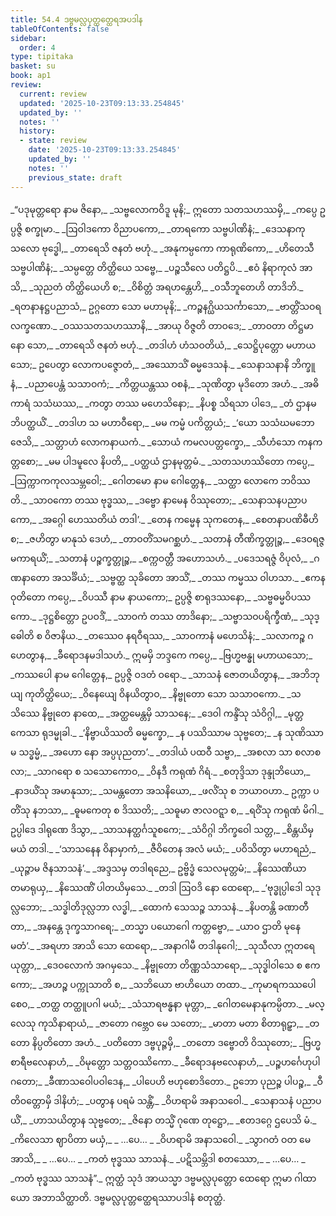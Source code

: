 ```yaml
---
title: 54.4 ဒဗ္ဗမလ္လပုတ္တတ္ထေရအပဒါန
tableOfContents: false
sidebar:
  order: 4
type: tipitaka
basket: su
book: ap1
review:
  current: review
  updated: '2025-10-23T09:13:33.254845'
  updated_by: ''
  notes: ''
  history:
  - state: review
    date: '2025-10-23T09:13:33.254845'
    updated_by: ''
    notes: ''
    previous_state: draft
---
```



<ReviewStatus review={frontmatter.review} showDetails={true} />

<HypothesisAnnotation frontmatter={frontmatter} />

<DynamicBreadcrumb />

<Division number="108" book="ap1" e="ch" v="20" p="438">

<Paragraph number="7061" type="verses" book="ap1">
_“ပဒုမုတ္တရော နာမ ဇိနော,_  
_သဗ္ဗလောကဝိဒူ မုနိ;_  
ဣတော သတသဟဿမှိ,_  
_ကပ္ပေ ဥပ္ပဇ္ဇိ စက္ခုမာ._  

</Paragraph>

</Division>
<Division number="109" book="ap1" e="ch" v="20" p="438">

<Paragraph number="7062" type="verses" book="ap1">
_ဩဝါဒကော ဝိညာပကော,_  
_တာရကော သဗ္ဗပါဏိနံ;_  
_ဒေသနာကုသလော ဗုဒ္ဓေါ,_  
_တာရေသိ ဇနတံ ဗဟုံ._  

</Paragraph>

</Division>
<Division number="110" book="ap1" e="ch" v="20" p="438">

<Paragraph number="7063" type="verses" book="ap1">
_အနုကမ္ပကော ကာရုဏိကော,_  
_ဟိတေသီ သဗ္ဗပါဏိနံ;_  
_သမ္ပတ္တေ တိတ္ထိယေ သဗ္ဗေ,_  
_ပဉ္စသီလေ ပတိဋ္ဌပိ._  

</Paragraph>

</Division>
<Division number="111" book="ap1" e="ch" v="20" p="438">

<Paragraph number="7064" type="verses" book="ap1">
_ဧဝံ နိရာကုလံ အာသိ,_  
_သုညတံ တိတ္ထိယေဟိ စ;_  
_ဝိစိတ္တံ အရဟန္တေဟိ,_  
_ဝသီဘူတေဟိ တာဒိဘိ._  

</Paragraph>

</Division>
<Division number="112" book="ap1" e="ch" v="20" p="438">

<Paragraph number="7065" type="verses" book="ap1">
_ရတနာနဋ္ဌပညာသံ,_  
ဥဂ္ဂတော သော မဟာမုနိ;_  
_ကဉ္စနဂ္ဃိယသင်္ကာသော,_  
_ဗာတ္တိံသဝရလက္ခဏော._  

</Paragraph>

</Division>
<Division number="113" book="ap1" e="ch" v="20" p="438">

<Paragraph number="7066" type="verses" book="ap1">
_ဝဿသတသဟဿာနိ,_  
_အာယု ဝိဇ္ဇတိ တာဝဒေ;_  
_တာဝတာ တိဋ္ဌမာနော သော,_  
_တာရေသိ ဇနတံ ဗဟုံ._  

</Paragraph>

</Division>
<Division number="114" book="ap1" e="ch" v="20" p="438">

<Paragraph number="7067" type="verses" book="ap1">
_တဒါဟံ ဟံသဝတိယံ,_  
_သေဋ္ဌိပုတ္တော မဟာယသော;_  
ဥပေတွာ လောကပဇ္ဇောတံ,_  
_အဿောသိံ ဓမ္မဒေသနံ._  

</Paragraph>

</Division>
<Division number="115" book="ap1" e="ch" v="20" p="438">

<Paragraph number="7068" type="verses" book="ap1">
_သေနာသနာနိ ဘိက္ခူနံ,_  
_ပညာပေန္တံ သသာဝကံ;_  
_ကိတ္တယန္တဿ ဝစနံ,_  
_သုဏိတွာ မုဒိတော အဟံ._  

</Paragraph>

</Division>
<Division number="116" book="ap1" e="ch" v="20" p="438">

<Paragraph number="7069" type="verses" book="ap1">
_အဓိကာရံ သသံဃဿ,_  
_ကတွာ တဿ မဟေသိနော;_  
_နိပစ္စ သိရသာ ပါဒေ,_  
_တံ ဌာနမဘိပတ္ထယိံ._  

</Paragraph>

</Division>
<Division number="117" book="ap1" e="ch" v="20" p="438">

<Paragraph number="7070" type="verses" book="ap1">
_တဒါဟ သ မဟာဝီရော,_  
_မမ ကမ္မံ ပကိတ္တယံ;_  
_‘ယော သသံဃမဘောဇေသိ,_  
_သတ္တာဟံ လောကနာယကံ._  

</Paragraph>

</Division>
<Division number="118" book="ap1" e="ch" v="20" p="438">

<Paragraph number="7071" type="verses" book="ap1">
_သောယံ ကမလပတ္တက္ခော,_  
_သီဟံသော ကနကတ္တစော;_  
_မမ ပါဒမူလေ နိပတိ,_  
_ပတ္ထယံ ဌာနမုတ္တမံ._  

</Paragraph>

</Division>
<Division number="119" book="ap1" e="ch" v="20" p="439">

<Paragraph number="7072" type="verses" book="ap1">
_သတသဟဿိတော ကပ္ပေ,_  
_ဩက္ကာကကုလသမ္ဘဝေါ;_  
_ဂေါတမော နာမ ဂေါတ္တေန,_  
_သတ္ထာ လောကေ ဘဝိဿတိ._  

</Paragraph>

</Division>
<Division number="120" book="ap1" e="ch" v="20" p="439">

<Paragraph number="7073" type="verses" book="ap1">
_သာဝကော တဿ ဗုဒ္ဓဿ,_  
_ဒဗ္ဗော နာမေန ဝိဿုတော;_  
_သေနာသနပညာပကော,_  
_အဂ္ဂေါ ဟေဿတိယံ တဒါ’._  

</Paragraph>

</Division>
<Division number="121" book="ap1" e="ch" v="20" p="439">

<Paragraph number="7074" type="verses" book="ap1">
_တေန ကမ္မေန သုကတေန,_  
_စေတနာပဏိဓီဟိ စ;_  
_ဇဟိတွာ မာနုသံ ဒေဟံ,_  
_တာဝတိံသမဂစ္ဆဟံ._  

</Paragraph>

</Division>
<Division number="122" book="ap1" e="ch" v="20" p="439">

<Paragraph number="7075" type="verses" book="ap1">
_သတာနံ တီဏိက္ခတ္တုဉ္စ,_  
_ဒေဝရဇ္ဇမကာရယိံ;_  
_သတာနံ ပဉ္စက္ခတ္တုဉ္စ,_  
_စက္ကဝတ္တီ အဟောသဟံ._  

</Paragraph>

</Division>
<Division number="123" book="ap1" e="ch" v="20" p="439">

<Paragraph number="7076" type="verses" book="ap1">
_ပဒေသရဇ္ဇံ ဝိပုလံ,_  
_ဂဏနာတော အသင်္ခိယံ;_  
_သဗ္ဗတ္ထ သုခိတော အာသိံ,_  
_တဿ ကမ္မဿ ဝါဟသာ._  

</Paragraph>

</Division>
<Division number="124" book="ap1" e="ch" v="20" p="439">

<Paragraph number="7077" type="verses" book="ap1">
_ဧကနဝုတိတော ကပ္ပေ,_  
_ဝိပဿီ နာမ နာယကော;_  
ဥပ္ပဇ္ဇိ စာရုဒဿနော,_  
_သဗ္ဗဓမ္မဝိပဿကော._  

</Paragraph>

</Division>
<Division number="125" book="ap1" e="ch" v="20" p="439">

<Paragraph number="7078" type="verses" book="ap1">
_ဒုဋ္ဌစိတ္တော ဥပဝဒိံ,_  
_သာဝကံ တဿ တာဒိနော;_  
_သဗ္ဗာသဝပရိက္ခီဏံ,_  
_သုဒ္ဓေါတိ စ ဝိဇာနိယ._  

</Paragraph>

</Division>
<Division number="126" book="ap1" e="ch" v="20" p="439">

<Paragraph number="7079" type="verses" book="ap1">
_တဿေဝ နရဝီရဿ,_  
_သာဝကာနံ မဟေသိနံ;_  
_သလာကဉ္စ ဂဟေတွာန,_  
_ခီရောဒနမဒါသဟံ._  

</Paragraph>

</Division>
<Division number="127" book="ap1" e="ch" v="20" p="439">

<Paragraph number="7080" book="ap1">
ဣမမှိ ဘဒ္ဒကေ ကပ္ပေ,_  
_ဗြဟ္မဗန္ဓု မဟာယသော;_  
_ကဿပေါ နာမ ဂေါတ္တေန,_  
ဥပ္ပဇ္ဇိ ဝဒတံ ဝရော._  

</Paragraph>

</Division>
<Division number="128" book="ap1" e="ch" v="20" p="439">

<Paragraph number="7081" type="verses" book="ap1">
_သာသနံ ဇောတယိတွာန,_  
_အဘိဘုယျ ကုတိတ္ထိယေ;_  
_ဝိနေယျေ ဝိနယိတွာဝ,_  
_နိဗ္ဗုတော သော သသာဝကော._  

</Paragraph>

</Division>
<Division number="129" book="ap1" e="ch" v="20" p="439">

<Paragraph number="7082" type="verses" book="ap1">
_သသိဿေ နိဗ္ဗုတေ နာထေ,_  
_အတ္ထမေန္တမှိ သာသနေ;_  
_ဒေဝါ ကန္ဒိံသု သံဝိဂ္ဂါ,_  
_မုတ္တကေသာ ရုဒမ္မုခါ._  

</Paragraph>

</Division>
<Division number="130" book="ap1" e="ch" v="20" p="439">

<Paragraph number="7083" type="verses" book="ap1">
_‘နိဗ္ဗာယိဿတိ ဓမ္မက္ခော,_  
_န ပဿိဿာမ သုဗ္ဗတေ;_  
_န သုဏိဿာမ သဒ္ဓမ္မံ,_  
_အဟော နော အပ္ပပုညတာ’._  

</Paragraph>

</Division>
<Division number="131" book="ap1" e="ch" v="20" p="440">

<Paragraph number="7084" type="verses" book="ap1">
_တဒါယံ ပထဝီ သဗ္ဗာ,_  
_အစလာ သာ စလာစလာ;_  
_သာဂရော စ သသောကောဝ,_  
_ဝိနဒီ ကရုဏံ ဂိရံ._  

</Paragraph>

</Division>
<Division number="132" book="ap1" e="ch" v="20" p="440">

<Paragraph number="7085" type="verses" book="ap1">
_စတုဒ္ဒိသာ ဒုန္ဒုဘိယော,_  
_နာဒယိံသု အမာနုသာ;_  
_သမန္တတော အသနိယော,_  
_ဖလိံသု စ ဘယာဝဟာ._  

</Paragraph>

</Division>
<Division number="133" book="ap1" e="ch" v="20" p="440">

<Paragraph number="7086" type="verses" book="ap1">
ဥက္ကာ ပတိံသု နဘသာ,_  
_ဓူမကေတု စ ဒိဿတိ;_  
_သဓူမာ ဇာလဝဋ္ဋာ စ,_  
_ရဝိံသု ကရုဏံ မိဂါ._  

</Paragraph>

</Division>
<Division number="134" book="ap1" e="ch" v="20" p="440">

<Paragraph number="7087" type="verses" book="ap1">
ဥပ္ပါဒေ ဒါရုဏေ ဒိသွာ,_  
_သာသနတ္ထင်္ဂသူစကေ;_  
_သံဝိဂ္ဂါ ဘိက္ခဝေါ သတ္တ,_  
_စိန္တယိမှ မယံ တဒါ._  

</Paragraph>

</Division>
<Division number="135" book="ap1" e="ch" v="20" p="440">

<Paragraph number="7088" type="verses" book="ap1">
_‘သာသနေန ဝိနာမှာကံ,_  
_ဇီဝိတေန အလံ မယံ;_  
_ပဝိသိတွာ မဟာရညံ,_  
_ယုဉ္ဇာမ ဇိနသာသနံ’._  

</Paragraph>

</Division>
<Division number="136" book="ap1" e="ch" v="20" p="440">

<Paragraph number="7089" type="verses" book="ap1">
_အဒ္ဒသမှ တဒါရညေ,_  
ဥဗ္ဗိဒ္ဓံ သေလမုတ္တမံ;_  
_နိဿေဏိယာ တမာရုယှ,_  
_နိဿေဏိံ ပါတယိမှသေ._  

</Paragraph>

</Division>
<Division number="137" book="ap1" e="ch" v="20" p="440">

<Paragraph number="7090" type="verses" book="ap1">
_တဒါ ဩဝဒိ နော ထေရော,_  
_‘ဗုဒ္ဓုပ္ပါဒေါ သုဒုလ္လဘော;_  
_သဒ္ဓါတိဒုလ္လဘာ လဒ္ဓါ,_  
_ထောကံ သေသဉ္စ သာသနံ._  

</Paragraph>

</Division>
<Division number="138" book="ap1" e="ch" v="20" p="440">

<Paragraph number="7091" type="verses" book="ap1">
_နိပတန္တိ ခဏာတီတာ,_  
_အနန္တေ ဒုက္ခသာဂရေ;_  
_တသ္မာ ပယောဂေါ ကတ္တဗ္ဗော,_  
_ယာဝ ဌာတိ မုနေ မတံ’._  

</Paragraph>

</Division>
<Division number="139" book="ap1" e="ch" v="20" p="440">

<Paragraph number="7092" type="verses" book="ap1">
_အရဟာ အာသိ သော ထေရော,_  
_အနာဂါမီ တဒါနုဂေါ;_  
_သုသီလာ ဣတရေ ယုတ္တာ,_  
_ဒေဝလောကံ အဂမှသေ._  

</Paragraph>

</Division>
<Division number="140" book="ap1" e="ch" v="20" p="440">

<Paragraph number="7093" type="verses" book="ap1">
_နိဗ္ဗုတော တိဏ္ဏသံသာရော,_  
_သုဒ္ဓါဝါသေ စ ဧကကော;_  
_အဟဉ္စ ပက္ကုသာတိ စ,_  
_သဘိယော ဗာဟိယော တထာ._  

</Paragraph>

</Division>
<Division number="141" book="ap1" e="ch" v="20" p="440">

<Paragraph number="7094" type="verses" book="ap1">
_ကုမာရကဿပေါ စေဝ,_  
_တတ္ထ တတ္ထူပဂါ မယံ;_  
_သံသာရဗန္ဓနာ မုတ္တာ,_  
_ဂေါတမေနာနုကမ္ပိတာ._  

</Paragraph>

</Division>
<Division number="142" book="ap1" e="ch" v="20" p="440">

<Paragraph number="7095" type="verses" book="ap1">
_မလ္လေသု ကုသိနာရာယံ,_  
_ဇာတော ဂဗ္ဘေဝ မေ သတော;_  
_မာတာ မတာ စိတာရုဠှာ,_  
_တတော နိပ္ပတိတော အဟံ._  

</Paragraph>

</Division>
<Division number="143" book="ap1" e="ch" v="20" p="441">

<Paragraph number="7096" type="verses" book="ap1">
_ပတိတော ဒဗ္ဗပုဉ္ဇမှိ,_  
_တတော ဒဗ္ဗောတိ ဝိဿုတော;_  
_ဗြဟ္မစာရီဗလေနာဟံ,_  
_ဝိမုတ္တော သတ္တဝဿိကော._  

</Paragraph>

</Division>
<Division number="144" book="ap1" e="ch" v="20" p="441">

<Paragraph number="7097" type="verses" book="ap1">
_ခီရောဒနဗလေနာဟံ,_  
_ပဉ္စဟင်္ဂေဟုပါဂတော;_  
_ခီဏာသဝေါပဝါဒေန,_  
_ပါပေဟိ ဗဟုစောဒိတော._  

</Paragraph>

</Division>
<Division number="145" book="ap1" e="ch" v="20" p="441">

<Paragraph number="7098" type="verses" book="ap1">
ဥဘော ပုညဉ္စ ပါပဉ္စ,_  
_ဝီတိဝတ္တောမှိ ဒါနိဟံ;_  
_ပတွာန ပရမံ သန္တိံ,_  
_ဝိဟရာမိ အနာသဝေါ._  

</Paragraph>

</Division>
<Division number="146" book="ap1" e="ch" v="20" p="441">

<Paragraph number="7099" type="verses" book="ap1">
_သေနာသနံ ပညာပယိံ,_  
_ဟာသယိတွာန သုဗ္ဗတေ;_  
_ဇိနော တသ္မိံ ဂုဏေ တုဋ္ဌော,_  
_ဧတဒဂ္ဂေ ဌပေသိ မံ._  

</Paragraph>

</Division>
<Division number="147" book="ap1" e="ch" v="20" p="441">

<Paragraph number="7100" type="verses" book="ap1">
_ကိလေသာ ဈာပိတာ မယှံ,_  
_ …ပေ… _  
_ဝိဟရာမိ အနာသဝေါ._  

</Paragraph>

</Division>
<Division number="148" book="ap1" e="ch" v="20" p="441">

<Paragraph number="7101" type="verses" book="ap1">
_သွာဂတံ ဝတ မေ အာသိ,_  
_ …ပေ… _  
_ကတံ ဗုဒ္ဓဿ သာသနံ._  

</Paragraph>

</Division>
<Division number="149" book="ap1" e="ch" v="20" p="441">

<Paragraph number="7102" type="verses" book="ap1">
_ပဋိသမ္ဘိဒါ စတဿော,_  
_ …ပေ… _  
_ကတံ ဗုဒ္ဓဿ သာသနံ”._  

</Paragraph>

<Paragraph number="7103" book="ap1">
ဣတ္ထံ သုဒံ အာယသ္မာ ဒဗ္ဗမလ္လပုတ္တော ထေရော ဣမာ ဂါထာယော အဘာသိတ္ထာတိ.

</Paragraph>
</Division>

<Paragraph number="7104" type="center" book="ap1">
ဒဗ္ဗမလ္လပုတ္တတ္ထေရဿာပဒါနံ စတုတ္ထံ.
</Paragraph>